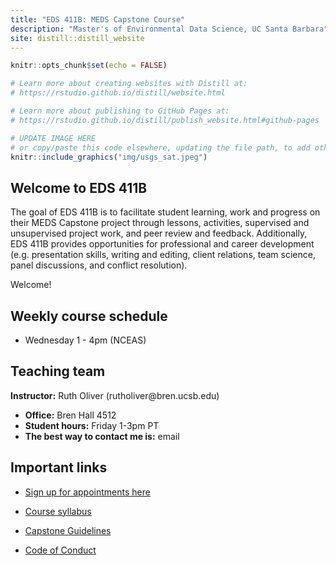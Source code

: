 ```yaml
---
title: "EDS 411B: MEDS Capstone Course"
description: "Master's of Environmental Data Science, UC Santa Barbara"
site: distill::distill_website
---
```


```r
knitr::opts_chunk$set(echo = FALSE)

# Learn more about creating websites with Distill at:
# https://rstudio.github.io/distill/website.html

# Learn more about publishing to GitHub Pages at:
# https://rstudio.github.io/distill/publish_website.html#github-pages

```

```r

# UPDATE IMAGE HERE 
# or copy/paste this code elsewhere, updating the file path, to add other images to your site!
knitr::include_graphics("img/usgs_sat.jpeg")
```

## Welcome to EDS 411B

The goal of EDS 411B is to facilitate student learning, work and progress on their MEDS Capstone project through lessons, activities, supervised and unsupervised project work, and peer review and feedback. Additionally, EDS 411B provides opportunities for professional and career development (e.g. presentation skills, writing and editing, client relations, team science, panel discussions, and conflict resolution). 

Welcome!

## Weekly course schedule

-   Wednesday 1 - 4pm (NCEAS)


## Teaching team

**Instructor:** Ruth Oliver (rutholiver\@bren.ucsb.edu)

-   **Office:** Bren Hall 4512
-   **Student hours:** Friday 1-3pm PT 
-   **The best way to contact me is:** email

## Important links
-   [Sign up for appointments here](https://calendar.app.google/P2aBBdX34mT8pg7B6)

-   [Course syllabus](syllabus.pdf)

-   [Capstone Guidelines](capstone-guidelines-2023.pdf)

-   [Code of Conduct](https://www.sa.ucsb.edu/regulations/student-conduct-code/student-conduct-code)


